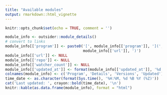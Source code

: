 ```yaml
---
title: "Available modules"
output: rmarkdown::html_vignette
---
```


```r
knitr::opts_chunk$set(echo = TRUE, comment = '')
```

```r
module_info <- outsider::module_details()
# convert to links
module_info[['program']] <- paste0('[', module_info[['program']], '](',
                                   module_info[['url']], ')')
module_info[['url']] <- NULL
module_info[['repo']] <- NULL
module_info[['watcher_count']] <- NULL
module_info[['updated_at']] <- format(module_info[['updated_at']], '%d %b %y')
colnames(module_info) <- c('Program', 'Details', 'Versions', 'Updated')
time_date <- as.character(format(Sys.time(), '%H:%M, %d %B %Y (%Z)'))
cat('Last updated: ', crayon::bold(time_date), '\n')
knitr::kable(as.data.frame(module_info), format = "html")
```